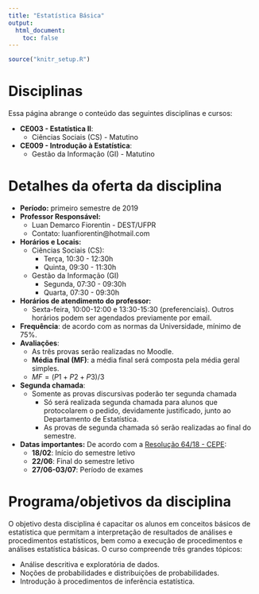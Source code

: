 ```yaml
---
title: "Estatística Básica"
output:
  html_document:
    toc: false
---
```


```r
source("knitr_setup.R")
```


 <!-- <div class="alert alert-danger" role="alert"> -->
 <!-- </div> -->

# Disciplinas

Essa página abrange o conteúdo das seguintes disciplinas e cursos:

- **CE003 - Estatística II**:
  - Ciências Sociais (CS) - Matutino
- **CE009 - Introdução à Estatística**:
  - Gestão da Informação (GI) - Matutino

# Detalhes da oferta da disciplina

- **Período:** primeiro semestre de 2019
- **Professor Responsável:**
    - Luan Demarco Fiorentin - DEST/UFPR
    - Contato: luanfiorentin@hotmail.com
- **Horários e Locais:**
  - Ciências Sociais (CS):
    - Terça, 10:30 - 12:30h
    - Quinta, 09:30 - 11:30h
  - Gestão da Informação (GI)
    - Segunda, 07:30 - 09:30h
    - Quarta, 07:30 - 09:30h
- **Horários de atendimento do professor:**
    - Sexta-feira, 10:00-12:00 e 13:30-15:30 (preferenciais). Outros horários
      podem ser agendados previamente por email.
- **Frequência**: de acordo com as normas da Universidade, mínimo de 75%.
- **Avaliações**:
  - As três provas serão realizadas no Moodle.
  - **Média final (MF)**: a média final será composta pela média geral simples.
  - $MF = (P1 + P2 + P3) / 3$
- **Segunda chamada**:
  - Somente as provas discursivas poderão ter segunda chamada
    - Só será realizada segunda chamada para alunos que protocolarem o
      pedido, devidamente justificado, junto ao Departamento de
      Estatística.
    - As provas de segunda chamada só serão realizadas ao final do
      semestre.
- **Datas importantes:** De acordo com a [Resolução 64/18 - CEPE][]:
    - **18/02**: Início do semestre letivo
    - **22/06**: Final do semestre letivo
    - **27/06-03/07**: Período de exames

# Programa/objetivos da disciplina

O objetivo desta disciplina é capacitar os alunos em conceitos básicos
de estatística que permitam a interpretação de resultados de análises e
procedimentos estatísticos, bem como a execução de procedimentos e
análises estatística básicas. O curso compreende três grandes tópicos:

- Análise descritiva e exploratória de dados.
- Noções de probabilidades e distribuições de probabilidades.
- Introdução à procedimentos de inferência estatística.

<!-- links -->

[Resolução 64/18 - CEPE]: http://www.est.ufpr.br/calendario/cepe6418.pdf
